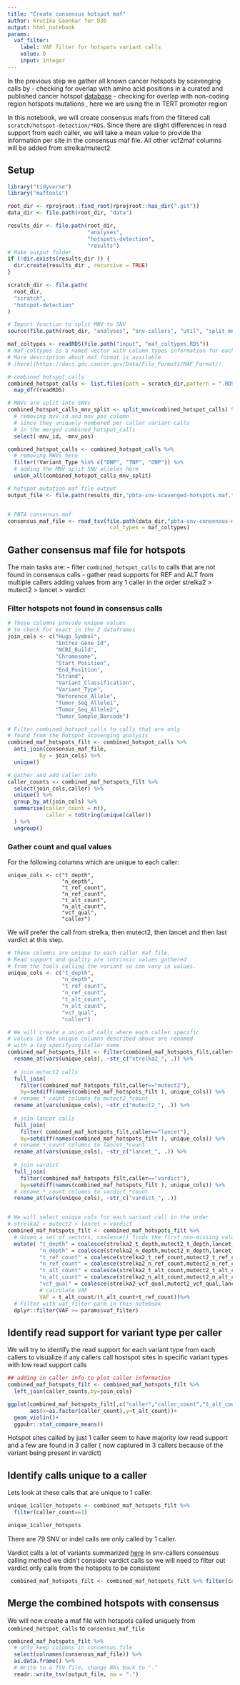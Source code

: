 ```yaml
---
title: "Create consensus hotspot maf"
author: Krutika Gaonkar for D3b
output: html_notebook
params:
  vaf_filter:
    label: VAF filter for hotspots variant calls
    value: 0
    input: integer  
---
```


In the previous step we gather all known cancer hotspots by scavenging calls by
- checking for overlap with amino acid positions in a curated and published cancer hotspot [database](https://www.cancerhotspots.org/files/hotspots_v2.xls)
- checking for overlap with non-coding region hotspots mutations , here we are using the in TERT promoter region

In this notebook, we will create consensus mafs from the filtered call `scratch/hotspot-detection/*RDS`. Since there are slight differences in read support from each caller, we will take a mean value to provide the information per site in the consensus maf file. All other vcf2maf columns will be added from strelka/mutect2  

## Setup
```r
library("tidyverse")
library("maftools")

root_dir <- rprojroot::find_root(rprojroot::has_dir(".git"))
data_dir <- file.path(root_dir, "data")

results_dir <- file.path(root_dir,
                         "analyses",
                         "hotspots-detection",
                         "results")
# Make output folder
if (!dir.exists(results_dir )) {
  dir.create(results_dir , recursive = TRUE)
}

scratch_dir <- file.path(
  root_dir,
  "scratch",
  "hotspot-detection"
)

# Import function to split MNV to SNV
source(file.path(root_dir, "analyses", "snv-callers", "util", "split_mnv.R"))

maf_coltypes <- readRDS(file.path("input", "maf_coltypes.RDS"))
# maf_coltypes is a named vector with column types information for each column in a maf file
# More description about maf format is available
# [here](https://docs.gdc.cancer.gov/Data/File_Formats/MAF_Format/)

# combined hotspot calls
combined_hotspot_calls <- list.files(path = scratch_dir,pattern = ".RDS",full.names = TRUE) %>%
  map_dfr(readRDS) 

# MNVs are split into SNVs
combined_hotspot_calls_mnv_split <- split_mnv(combined_hotspot_calls) %>%
  # removing mvv_id and mnv_pos column
  # since they uniquely numbered per caller variant calls
  # in the merged combined_hotspot_calls
  select(-mnv_id, -mnv_pos)

combined_hotspot_calls <- combined_hotspot_calls %>%
  # removing MNVs here
  filter(!Variant_Type %in% c("DNP", "TNP", "ONP")) %>%
  # adding the MNV split SNV alleles here 
  union_all(combined_hotspot_calls_mnv_split)

# hotspot mutation maf file output
output_file <- file.path(results_dir,"pbta-snv-scavenged-hotspots.maf.tsv.gz")


# PBTA consensus maf 
consensus_maf_file <- read_tsv(file.path(data_dir,"pbta-snv-consensus-mutation.maf.tsv.gz"),
                                col_types = maf_coltypes)

```

## Gather consensus maf file for hotspots

The main tasks are:
 - filter `combined_hotspot_calls` to calls that are not found in consensus calls
 - gather read supports for REF and ALT from multiple callers adding values from any 1 caller in the order strelka2 > mutect2 > lancet > vardict
 
### Filter hotspots not found in consensus calls
```r
# These columns provide unique values 
# to check for exact in the 2 dataframes
join_cols <- c("Hugo_Symbol",
               "Entrez_Gene_Id",
               "NCBI_Build",
               "Chromosome",
               "Start_Position",
               "End_Position",
               "Strand",
               "Variant_Classification",
               "Variant_Type",
               "Reference_Allele",
               "Tumor_Seq_Allele1",
               "Tumor_Seq_Allele2",
               "Tumor_Sample_Barcode")

# Filter combined_hotspot_calls to calls that are only
# found from the hotspot scavenging analysis
combined_maf_hotspots_filt <- combined_hotspot_calls %>%
  anti_join(consensus_maf_file,
          by = join_cols) %>%
  unique()

# gather and add caller info
caller_counts <- combined_maf_hotspots_filt %>%
  select(join_cols,caller) %>%
  unique() %>% 
  group_by_at(join_cols) %>%
  summarise(caller_count = n(),
            caller = toString(unique(caller))
  ) %>%
  ungroup()

```


### Gather count and qual values 
For the following columns which are unique to each caller:
```
unique_cols <- c("t_depth",
                 "n_depth",
                 "t_ref_count",
                 "n_ref_count",
                 "t_alt_count",
                 "n_alt_count",
                 "vcf_qual",
                 "caller")
```                 

We will prefer the call from strelka, then mutect2, then lancet and then last vardict at this step.

```r
# These columns are unique to each caller maf file.
# Read support and quality are intrinsic values gathered
# from the tools calling the variant so can vary in values.
unique_cols <- c("t_depth",
                 "n_depth",
                 "t_ref_count",
                 "n_ref_count",
                 "t_alt_count",
                 "n_alt_count",
                 "vcf_qual",
                 "caller")

# We will create a union of calls where each caller specific 
# values in the unique columns described above are renamed 
# with a tag specifying caller name
combined_maf_hotspots_filt <- filter(combined_maf_hotspots_filt,caller=="strelka2") %>%
  rename_at(vars(unique_cols), ~str_c("strelka2_", .)) %>% 
  
  # join mutect2 calls
  full_join(
    filter(combined_maf_hotspots_filt,caller=="mutect2"),
    by=setdiff(names(combined_maf_hotspots_filt ), unique_cols)) %>%
  # rename *_count columns to mutect2_*count
  rename_at(vars(unique_cols), ~str_c("mutect2_", .)) %>% 
  
  # join lancet calls
  full_join(
    filter( combined_maf_hotspots_filt,caller=="lancet"),
    by=setdiff(names(combined_maf_hotspots_filt ), unique_cols)) %>%
  # rename *_count columns to lancet_*count
  rename_at(vars(unique_cols), ~str_c("lancet_", .)) %>% 
  
  # join vardict
  full_join(
    filter(combined_maf_hotspots_filt,caller=="vardict"),
    by=setdiff(names(combined_maf_hotspots_filt ), unique_cols)) %>%
  # rename *_count columns to vardict_*count
  rename_at(vars(unique_cols), ~str_c("vardict_", .))


# We will select unique cols for each variant call in the order 
# strelka2 > mutect2 > lancet > vardict
combined_maf_hotspots_filt <- combined_maf_hotspots_filt %>%
  # Given a set of vectors, coalesce() finds the first non-missing value at each position. 
  mutate( "t_depth" = coalesce(strelka2_t_depth,mutect2_t_depth,lancet_t_depth,vardict_t_depth),
          "n_depth" = coalesce(strelka2_n_depth,mutect2_n_depth,lancet_n_depth,vardict_n_depth),
          "t_ref_count" = coalesce(strelka2_t_ref_count,mutect2_t_ref_count,lancet_t_ref_count,vardict_t_ref_count),
          "n_ref_count" = coalesce(strelka2_n_ref_count,mutect2_n_ref_count,lancet_n_ref_count,vardict_n_ref_count),
          "t_alt_count" = coalesce(strelka2_t_alt_count,mutect2_t_alt_count,lancet_t_alt_count,vardict_t_alt_count),
          "n_alt_count" = coalesce(strelka2_n_alt_count,mutect2_n_alt_count,lancet_n_alt_count,vardict_n_alt_count),
          "vcf_qual" = coalesce(strelka2_vcf_qual,mutect2_vcf_qual,lancet_vcf_qual,vardict_vcf_qual),
          # calculate VAF
          VAF = t_alt_count/(t_alt_count+t_ref_count))%>%
  # Filter with vaf_filter parm in this notebook
  dplyr::filter(VAF >= params$vaf_filter) 


```

## Identify read support for variant type per caller

We will try to identify the read support for each variant type from each callers to visualize if any callers call hostspot sites in specific variant types with low read support calls 
```r

## adding in caller info to plot caller information
combined_maf_hotspots_filt <- combined_maf_hotspots_filt %>%
  left_join(caller_counts,by=join_cols) 

ggplot(combined_maf_hotspots_filt[,c("caller","caller_count","t_alt_count")],
       aes(x=as.factor(caller_count),y=t_alt_count))+
  geom_violin()+ 
  ggpubr::stat_compare_means()

```
Hotspot sites called by just 1 caller seem to have majority low read support and a few are found in 3 caller ( now captured in 3 callers because of the variant being present in vardict)

## Identify calls unique to a caller
Lets look at these calls that are unique to 1 caller.

```r

unique_1caller_hotspots <- combined_maf_hotspots_filt %>%
  filter(caller_count==1)

unique_1caller_hotspots
```
There are 79 SNV or indel calls are only called by 1 caller.

Vardict calls a lot of variants summarized [here](https://github.com/AlexsLemonade/OpenPBTA-analysis/blob/master/analyses/snv-callers/README.md)
In snv-callers consensus calling method we didn't consider vardict calls so we will need to filter out vardict only calls from the hotspots to
be consistent 
```r
 combined_maf_hotspots_filt <- combined_maf_hotspots_filt %>% filter(caller !="vardict")
```

## Merge the combined hotspots with consensus 

We will now create a maf file with hotspots called uniquely from `combined_hotspot_calls` to `consensus_maf_file`
```r

combined_maf_hotspots_filt %>%
  # only keep columns in consensus file
  select(colnames(consensus_maf_file)) %>%
  as.data.frame() %>%
  # Write to a TSV file, change NAs back to "."
  readr::write_tsv(output_file, na = ".")



```


